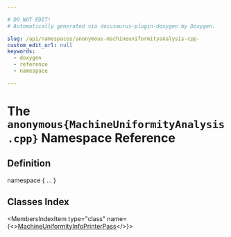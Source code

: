 ```yaml
---

# DO NOT EDIT!
# Automatically generated via docusaurus-plugin-doxygen by Doxygen.

slug: /api/namespaces/anonymous-machineuniformityanalysis-cpp-
custom_edit_url: null
keywords:
  - doxygen
  - reference
  - namespace

---
```





# The `anonymous{MachineUniformityAnalysis.cpp}` Namespace Reference

<DoxygenPage pluginConfig={pluginConfig}>



## Definition

<CodeBlock>namespace &#123; ... &#125;</CodeBlock>

## Classes Index

<MembersIndex>

<MembersIndexItem
  type="class"
  name={<><a href="/docs/api/classes/anonymous-namespace-machineuniformityanalysis-cpp-/machineuniformityinfoprinterpass">MachineUniformityInfoPrinterPass</a></>}>
</MembersIndexItem>

</MembersIndex>


</DoxygenPage>
